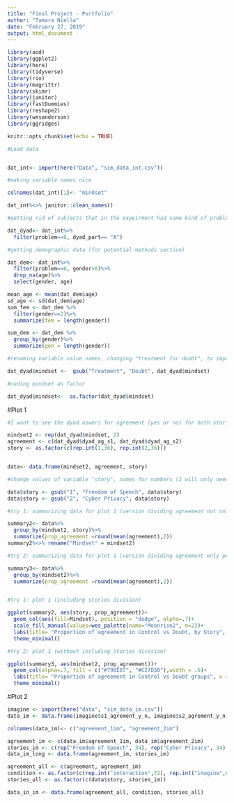 ```yaml
---
title: "Final Project - Portfolio"
author: "Tamara Niella"
date: "February 27, 2019"
output: html_document
---
```



```r

library(aod)
library(ggplot2)
library(here)
library(tidyverse)
library(rio)
library(magrittr)
library(skimr)
library(janitor)
library(fastDummies)
library(reshape2)
library(wesanderson)
library(ggridges)

knitr::opts_chunk$set(echo = TRUE)

```

```r
#Load data 


dat_int<- import(here("Data", "sim_data_int.csv"))

#making variable names nice 

colnames(dat_int)[1]<- "mindset"

dat_int%<>% janitor::clean_names()

#getting rid of subjects that in the expeirment had some kind of problem (did't complete task well etc), and I am only keeping data from one participant per dyad, since initially, I will only look at answers that dyads answered together (same answer for both participants, I only need one)

dat_dyad<- dat_int%>% 
  filter(problem==0, dyad_part== "A") 

#getting demographic data (for potential methods section)

dat_dem<- dat_int%>% 
  filter(problem==0, gender>0)%>%
  drop_na(age)%>%
  select(gender, age)

mean_age <- mean(dat_dem$age)
sd_age <- sd(dat_dem$age)
sum_fem <- dat_dem %>% 
  filter(gender==2)%>%
  summarize(fem = length(gender))

sum_dem <- dat_dem %>% 
  group_by(gender)%>%
  summarize(gen = length(gender))

#renaming variable value names, changing "treatment for doubt", to improve explanation of study through graphs and analysis

dat_dyad$mindset <-  gsub("Treatment", "Doubt", dat_dyad$mindset)

#coding mindset as factor 

dat_dyad$mindset<-  as.factor(dat_dyad$mindset)
```


#Plot 1

```r
#I want to see the dyad aswers for agreement (yes or no) for both stories, then I will create a new data set with one variable for agreement, that will iclude agreement for stories one and 2 and another variable that will indicate whether that agreement belongs to story 1 (freedom of speech) or 2 (cyber privacy)

mindset2 <- rep(dat_dyad$mindset, 2)
agreement <- c(dat_dyad$dyad_ag_s1, dat_dyad$dyad_ag_s2)
story <- as.factor(c(rep.int(1,36), rep.int(2,36)))


data<- data.frame(mindset2, agreement, story)

#change values of variable "story", names for numbers (I will only need this if I decide to show the proportions of agreement for the different stories - which is not totally relevant to the results of the study, so I am still debating about it )

data$story <- gsub("1", "Freedom of Speech", data$story)
data$story <- gsub("2", "Cyber Privacy", data$story)

#try 1: summarizing data for plot 1 (version dividing agreement not only per mindset but also per story)

summary2<- data%>% 
  group_by(mindset2, story)%>%
  summarize(prop_agreement =round(mean(agreement),2))
summary2%<>% rename("Mindset" = mindset2)

#try 2: summarizing data for plot 1 (version dividing agreement only per mindset)

summary3<- data%>% 
  group_by(mindset2)%>%
  summarize(prop_agreement =round(mean(agreement),2))


#try 1: plot 1 (including stories division)

ggplot(summary2, aes(story, prop_agreement))+
  geom_col(aes(fill=Mindset), position = "dodge", alpha=.7)+
  scale_fill_manual(values=wes_palette(name="Moonrise2", n=2))+
  labs(title= "Proportion of agreement in Control vs Doubt, by Story", x = "Story", y = "Proportion of agreement")+
  theme_minimal()

#try 2: plot 1 (without including stories division)

ggplot(summary3, aes(mindset2, prop_agreement))+
  geom_col(alpha=.7, fill = c("#798E87", "#C27D38"),width = .6)+
  labs(title= "Proportion of agreement in Control vs Doubt groups", x = "Mindset", y = "Proportion of agreement") + 
  theme_minimal() 


```

#Plot 2

```r
imagine <- import(here("data", "sim_data_im.csv"))
data_im <- data.frame(imagine$s1_agrement_y_n, imagine$s2_agrement_y_n)

colnames(data_im)<- c("agreement_1im", "agreement_2im")

agreement_im <- c(data_im$agreement_1im, data_im$agreement_2im)
stories_im <- c(rep("Freedom of Speech", 34), rep("Cyber Privacy", 34) )
data_im_long <- data.frame(agreement_im, stories_im)

agreement_all <- c(agreement, agreement_im)
condition <- as.factor(c(rep.int("interaction",72), rep.int("imagine",68)))
stories_all <- as.factor(c(data$story, stories_im))

data_in_im <- data.frame(agreement_all, condition, stories_all)

```


